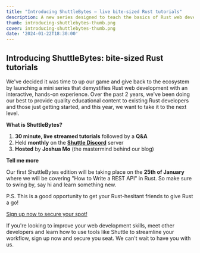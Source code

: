```yaml
---
title: "Introducing ShuttleBytes — live bite-sized Rust tutorials"
description: A new series designed to teach the basics of Rust web development with a hands on approach.
thumb: introducing-shuttlebytes-thumb.png
cover: introducing-shuttlebytes-thumb.png
date: '2024-01-22T18:30:00'
---
```


## **Introducing ShuttleBytes: bite-sized Rust tutorials**

We've decided it was time to up our game and give back to the ecosystem by launching a mini series that demystifies Rust web development with an interactive, hands-on experience. Over the past 2 years, we've been doing our best to provide quality educational content to existing Rust developers and those just getting started, and this year, we want to take it to the next level.

**What is ShuttleBytes?**

1. **30 minute, live streamed tutorials** followed by a **Q&A**
2. Held **monthly** on the **[Shuttle Discord](https://discord.gg/shuttle)** server
3. **Hosted** by **Joshua Mo** (the mastermind behind our blog)

**Tell me more**

Our first ShuttleBytes edition will be taking place on the **25th of January** where we will be covering "How to Write a REST API" in Rust. So make sure to swing by, say hi and learn something new.

P.S. This is a good opportunity to get your Rust-hesitant friends to give Rust a go!

[Sign up now to secure your spot!](https://shuttlerust.typeform.com/shuttlebytes)

If you're looking to improve your web development skills, meet other developers and learn how to use tools like Shuttle to streamline your workflow, sign up now and secure you seat. We can't wait to have you with us.
